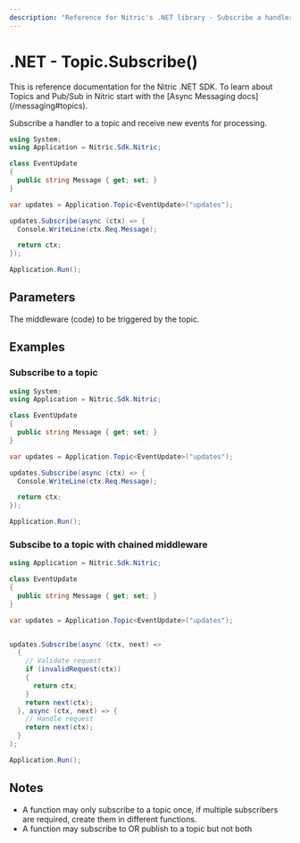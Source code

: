 ```yaml
---
description: "Reference for Nitric's .NET library - Subscribe a handler to a topic and receive new events for processing."
---
```


# .NET - Topic.Subscribe()

<Note>
  This is reference documentation for the Nitric .NET SDK. To learn about Topics
  and Pub/Sub in Nitric start with the [Async Messaging
  docs](/messaging#topics).
</Note>

Subscribe a handler to a topic and receive new events for processing.

```csharp
using System;
using Application = Nitric.Sdk.Nitric;

class EventUpdate
{
  public string Message { get; set; }
}

var updates = Application.Topic<EventUpdate>("updates");

updates.Subscribe(async (ctx) => {
  Console.WriteLine(ctx.Req.Message);

  return ctx;
});

Application.Run();
```

## Parameters

<Properties>
  <Property
    name="middleware"
    required
    type="Func<MessageContext, MessageContext> or Middleware<MessageContext>[]"
  >
    The middleware (code) to be triggered by the topic.
  </Property>
</Properties>

## Examples

### Subscribe to a topic

```csharp
using System;
using Application = Nitric.Sdk.Nitric;

class EventUpdate
{
  public string Message { get; set; }
}

var updates = Application.Topic<EventUpdate>("updates");

updates.Subscribe(async (ctx) => {
  Console.WriteLine(ctx.Req.Message);

  return ctx;
});

Application.Run();
```

### Subscibe to a topic with chained middleware

```csharp
using Application = Nitric.Sdk.Nitric;

class EventUpdate
{
  public string Message { get; set; }
}

var updates = Application.Topic<EventUpdate>("updates");


updates.Subscribe(async (ctx, next) =>
  {
    // Validate request
    if (invalidRequest(ctx))
    {
      return ctx;
    }
    return next(ctx);
  }, async (ctx, next) => {
    // Handle request
    return next(ctx);
  }
);

Application.Run();
```

## Notes

- A function may only subscribe to a topic once, if multiple subscribers are required, create them in different functions.
- A function may subscribe to OR publish to a topic but not both
